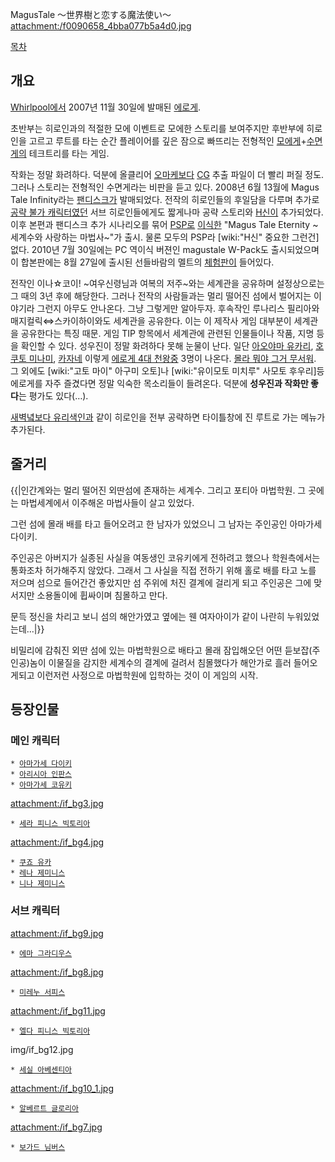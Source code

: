 MagusTale 〜世界樹と恋する魔法使い〜
attachment:/f0090658_4bba077b5a4d0.jpg

[[목차]]
== 개요 ==
[[Whirlpool]]에서 2007년 11월 30일에 발매된 [[에로게]].

초반부는 히로인과의 적절한 모에 이벤트로 모에한 스토리를 보여주지만 후반부에 히로인을 고르고 루트를 타는 순간 플레이어를 깊은 잠으로 빠뜨리는 전형적인 [[모에]]게+[[수면게]]의 테크트리를 타는 게임.

작화는 정말 화려하다. 덕분에 올클리어 [[오마케]]보다 [[CG]] 추출 파일이 더 빨리 퍼질 정도. 그러나 스토리는 전형적인 수면게라는 비판을 듣고 있다.
2008년 6월 13월에 Magus Tale Infinity라는 [[팬디스크]]가 발매되었다. 전작의 히로인들의 후일담을 다루며 추가로 [[공략 불가 캐릭터]]였던 서브 히로인들에게도 짧게나마 공략 스토리와 [[H신]]이 추가되었다.
이후 본편과 팬디스크 추가 시나리오를 묶어 [[PSP]]로 [[이식]]한 "Magus Tale Eternity ~세계수와 사랑하는 마법사~"가 출시. 물론 모두의 PSP라 [wiki:"H신" 중요한 그런건] 없다. 2010년 7월 30일에는 PC 역이식 버젼인 magustale W-Pack도 출시되었으며 이 합본판에는 8월 27일에 출시된 선들바람의 멜트의 [[체험판]]이 들어있다. 

전작인 이나☆코이! ~여우신령님과 여복의 저주~와는 세계관을 공유하며 설정상으로는 그 때의 3년 후에 해당한다. 그러나 전작의 사람들과는 멀리 떨어진 섬에서 벌어지는 이야기라 그런지 아무도 안나온다. 그냥 그렇게만 알아두자. 후속작인 루나리스 필리아와 매지컬릭⇔스카이하이와도 세계관을 공유한다. 이는 이 제작사 게임 대부분이 세계관을 공유한다는 특징 때문. 게임 TIP 항목에서 세계관에 관련된 인물들이나 작품, 지명 등을 확인할 수 있다.
성우진이 정말 화려하다 못해 눈물이 난다. 일단 [[아오야마 유카리]], [[호쿠토 미나미]], [[카자네]] 이렇게 [[에로게 4대 천왕]]중 3명이 나온다. [[몰라 뭐야 그거 무서워]]. 그 외에도 [wiki:"고토 마이" 아구미 오토]나 [wiki:"유이모토 미치루" 사모토 후우리]등 에로게를 자주 즐겼다면 정말 익숙한 목소리들이 들려온다. 덕분에 '''성우진과 작화만 좋다'''는 평가도 있다(…).

[[새벽녘보다 유리색인]]과 같이 히로인을 전부 공략하면 타이틀창에 진 루트로 가는 메뉴가 추가된다. 

== 줄거리 ==
{{|인간계와는 멀리 떨어진 외딴섬에 존재하는 세계수. 그리고 포티아 마법학원. 그 곳에는 마법세계에서 이주해온 마법사들이 살고 있었다. 

그런 섬에 몰래 배를 타고 들어오려고 한 남자가 있었으니 그 남자는 주인공인 아마가세 다이키.

주인공은 아버지가 실종된 사실을 여동생인 코유키에게 전하려고 했으나 학원측에서는 통화조차 허가해주지 않았다. 그래서 그 사실을 직접 전하기 위해 홀로 배를 타고 노를 저으며 섬으로 들어간건 좋았지만 섬 주위에 처진 결계에 걸리게 되고 주인공은 그에 맞서지만 소용돌이에 휩싸이며 침몰하고 만다.

문득 정신을 차리고 보니 섬의 해안가였고 옆에는 웬 여자아이가 같이 나란히 누워있었는데…|}}

비밀리에 감춰진 외딴 섬에 있는 마법학원으로 배타고 몰래 잠입해오던 어떤 듣보잡(주인공)놈이 이물질을 감지한 세계수의 결계에 걸려서 침몰했다가 해안가로 흘러 들어오게되고 이런저런 사정으로 마법학원에 입학하는 것이 이 게임의 시작.

== 등장인물 ==
=== 메인 캐릭터 ===
 * [[아마가세 다이키]]
 * [[아리시아 인판스]]
 * [[아마가세 코유키]]

attachment:/if_bg3.jpg
 * [[세라 피니스 빅토리아]]

attachment:/if_bg4.jpg
 * [[쿠죠 유카]]
 * [[레나 제미니스]]
 * [[니나 제미니스]]
=== 서브 캐릭터 ===
attachment:/if_bg9.jpg
 * [[에마 그라디우스]]

attachment:/if_bg8.jpg
 * [[미레누 서피스]]

attachment:/if_bg11.jpg
 * [[엘다 피니스 빅토리아]]

img/if_bg12.jpg
 * [[세실 아베센티아]]

attachment:/if_bg10_1.jpg
 * [[알베르트 글로리아]]

attachment:/if_bg7.jpg
 * [[보가드 님버스]]
